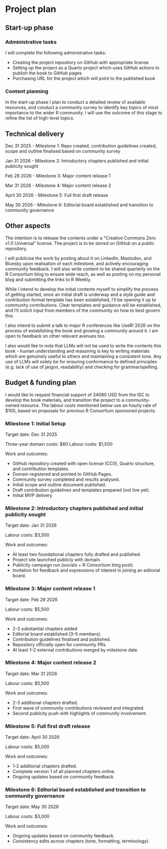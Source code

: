 # Project plan

## Start-up phase

### Administrative tasks

I will complete the following administrative tasks:

- Creating the project repository on GitHub with appropriate license
- Setting up the project as a Quarto project which uses GitHub actions to publish the book to GitHub pages
- Purchasing URL for the project which will point to the published book

### Content planning

In the start-up phase I plan to conduct a detailed review of available resources, and conduct a community survey to identify key topics of most importance to the wider R community.  I will use the outcome of this stage to refine the list of high-level topics.

## Technical delivery

Dec 31 2025 - Milestone 1: Repo created, contribution guidelines created, scope and outline finalised based on community survey

Jan 31 2026 - Milestone 2: Introductory chapters published and initial publicity sought

Feb 28 2026 - Milestone 3: Major content release 1

Mar 31 2026 - Milestone 4: Major content release 2

April 30 2026 - Milestone 5: Full first draft release

May 30 2026 - Milestone 6: Editorial board established and transition to community governance

## Other aspects

The intention is to release the contents under a "Creative Commons Zero v1.0 Universal" license.  The project is to be stored on GitHub on a public repository.

I will publicise the work by posting about it on LinkedIn, Mastodon, and Bluesky upon realisation of each milestone, and actively encouraging community feedback.  I will also write content to be shared quarterly on the R Consortium blog to ensure wide reach, as well as posting on my personal blog and submitting the links to R Weekly.

While I intend to develop the initial contents myself to simplify the process of getting started, once an initial draft is underway and a style guide and contribution format template has been established, I'll be opening it up to community contributions. Clear templates and guidance will be established, and I'll solicit input from members of the community on how to best govern this.

I also intend to submit a talk to major R conferences like UseR! 2026 on the process of establishing the book and growing a community around it.  I am open to feedback on other relevant avenues too.

I also would like to note that LLMs will not be used to write the contents this book - human understanding and reasoning is key to writing materials which are genuinely useful to others and maintaining a consistent tone.  Any use of LLMs will solely be for ensuring conformance to defined principles (e.g. lack of use of jargon, readability) and checking for grammar/spelling.

## Budget & funding plan

I would like to request financial support of 24080 USD from the ISC to develop the book materials, and transition the project to a community-owned resource.
The labour costs mentioned below use an hourly rate of $100, based on proposals for previous R Consortium sponsored projects.

### Milestone 1: Initial Setup

Target date: Dec 31 2025

Three-year domain costs: $80
Labour costs: $1,500

Work and outcomes:

- GitHub repository created with open license (CC0), Quarto structure, and contribution templates.
- Domain registered and pointed to GitHub Pages.
- Community survey completed and results analysed.
- Initial scope and outline document published.
- Draft contribution guidelines and templates prepared (not live yet).
- Initial MVP delivery

### Milestone 2: Introductory chapters published and initial publicity sought

Target date: Jan 31 2026 

Labour costs: $3,500

Work and outcomes:

- At least two foundational chapters fully drafted and published.
- Project site launched publicly with domain.
- Publicity campaign run (socials + R Consortium blog post).
- Invitation for feedback and expressions of interest in joining an editorial board.

### Milestone 3: Major content release 1

Target date: Feb 28 2026

Labour costs: $5,500

Work and outcomes:

- 2-3 substantial chapters added
- Editorial board established (3–5 members).
- Contribution guidelines finalised and published.
- Repository officially open for community PRs.
- At least 1–2 external contributions merged by milestone date.

### Milestone 4: Major content release 2

Target date: Mar 31 2026 

Labour costs: $5,500

Work and outcomes:

- 2-3 additional chapters drafted.
- First wave of community contributions reviewed and integrated.
- Second publicity push with highlights of community involvement.

### Milestone 5: Full first draft release

Target date: April 30 2026

Labour costs: $5,000

Work and outcomes:

- 1-2 additional chapters drafted.
- Complete version 1 of all planned chapters online.
- Ongoing updates based on community feedback.

### Milestone 6: Editorial board established and transition to community governance

Target date: May 30 2026

Labour costs: $3,000

Work and outcomes:

- Ongoing updates based on community feedback.
- Consistency edits across chapters (tone, formatting, terminology).